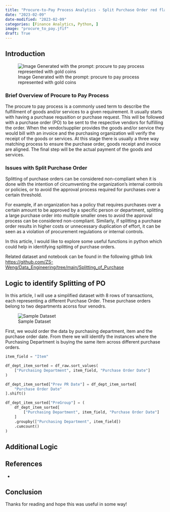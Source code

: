 ```yaml
---
title: "Procure-to-Pay Process Analytics - Split Purchase Order red flag detection using Python"
date: "2023-02-09"
date-modified: "2023-02-09"
categories: [Finance Analytics, Python, ]
image: "procure_to_pay.jfif"
draft: True
---
```


## Introduction

![Image Generated with the prompt: procure to pay process represented with gold coins](procure_to_pay.jfif)

### Brief Overview of Procure to Pay Process

The procure to pay process is a commonly used term to describe the fulfillment of goods and/or services to a given requirement. It usually starts with having a purchase requsition or purchase request. This will be followed with a purchase order (PO) to be sent to the respective vendors for fulfilling the order. When the vendor/supplier provides the goods and/or service they would bill with an invoice and the purchasing organization will verify the receipt of the goods or services. At this stage there is usually a three way matching process to ensure the purchase order, goods receipt and invoice are aligned. The final step will be the actual payment of the goods and services. 

### Issues with Split Purchase Order

Splitting of purchase orders can be considered non-compliant when it is done with the intention of circumventing the organization's internal controls or policies, or to avoid the approval process required for purchases over a certain threshold.

For example, if an organization has a policy that requires purchases over a certain amount to be approved by a specific person or department, splitting a large purchase order into multiple smaller ones to avoid the approval process can be considered non-compliant. Similarly, if splitting a purchase order results in higher costs or unnecessary duplication of effort, it can be seen as a violation of procurement regulations or internal controls.

In this article, I would like to explore some useful functions in python which could help in identifying splitting of purchase orders.

Related dataset and notebook can be found in the following github link  <https://github.com/ZS-Weng/Data_Engineering/tree/main/Splitting_of_Purchase>


## Logic to identify Splitting of PO

In this article, I will use a simplified dataset with 8 rows of transactions, each representing a different Purchase Order. These purchase orders belong to two departments acorss four venodrs. 

![Sample Dataset](split_purchase_sample_data.png)


First, we would order the data by purchasing department, item and the purchase order date. From there we will identify the instances where the Purchasing Department is buying the same item across different purchase orders. 

```python
item_field = "Item"

df_dept_item_sorted = df_raw.sort_values(
    ["Purchasing Department", item_field, "Purchase Order Date"]
)

df_dept_item_sorted["Prev PR Date"] = df_dept_item_sorted[
    "Purchase Order Date"
].shift()

df_dept_item_sorted["PreGroup"] = (
    df_dept_item_sorted[
        ["Purchasing Department", item_field, "Purchase Order Date"]
    ]
    .groupby(["Purchasing Department", item_field])
    .cumcount()
)
```


## Additional Logic

## References

- 

## Conclusion

Thanks for reading and hope this was useful in some way!